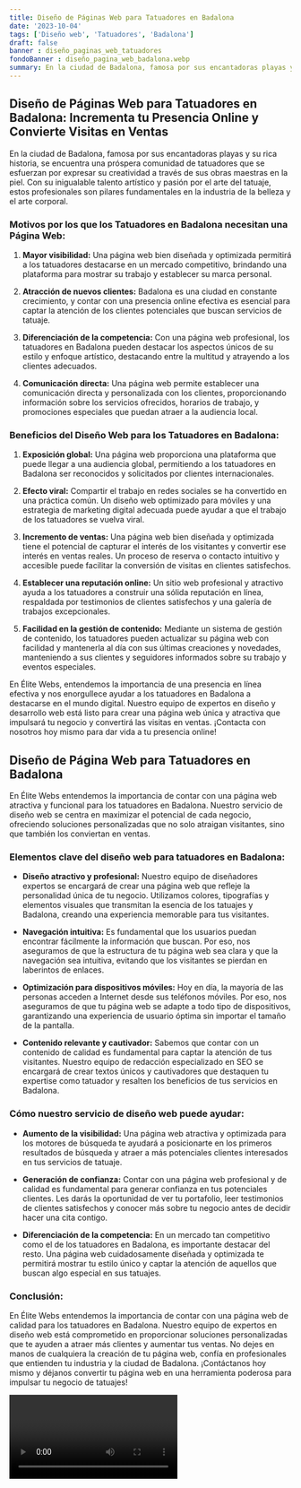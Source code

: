 ```yaml
---
title: Diseño de Páginas Web para Tatuadores en Badalona
date: '2023-10-04'
tags: ['Diseño web', 'Tatuadores', 'Badalona']
draft: false
banner : diseño_paginas_web_tatuadores
fondoBanner : diseño_pagina_web_badalona.webp
summary: En la ciudad de Badalona, famosa por sus encantadoras playas y su rica historia, se encuentra una próspera comunidad de tatuadores que se esfuerzan por expresar su creatividad a través de sus obras maestras en la piel. Con su inigualable talento artístico y pasión por el arte del tatuaje, estos profesionales son pilares fundamentales en la industria de la belleza y el arte corporal.
---
```


## Diseño de Páginas Web para Tatuadores en Badalona: Incrementa tu Presencia Online y Convierte Visitas en Ventas

En la ciudad de Badalona, famosa por sus encantadoras playas y su rica historia, se encuentra una próspera comunidad de tatuadores que se esfuerzan por expresar su creatividad a través de sus obras maestras en la piel. Con su inigualable talento artístico y pasión por el arte del tatuaje, estos profesionales son pilares fundamentales en la industria de la belleza y el arte corporal.

### Motivos por los que los Tatuadores en Badalona necesitan una Página Web:

1. **Mayor visibilidad:** Una página web bien diseñada y optimizada permitirá a los tatuadores destacarse en un mercado competitivo, brindando una plataforma para mostrar su trabajo y establecer su marca personal.

2. **Atracción de nuevos clientes:** Badalona es una ciudad en constante crecimiento, y contar con una presencia online efectiva es esencial para captar la atención de los clientes potenciales que buscan servicios de tatuaje.

3. **Diferenciación de la competencia:** Con una página web profesional, los tatuadores en Badalona pueden destacar los aspectos únicos de su estilo y enfoque artístico, destacando entre la multitud y atrayendo a los clientes adecuados.

4. **Comunicación directa:** Una página web permite establecer una comunicación directa y personalizada con los clientes, proporcionando información sobre los servicios ofrecidos, horarios de trabajo, y promociones especiales que puedan atraer a la audiencia local.

### Beneficios del Diseño Web para los Tatuadores en Badalona:

1. **Exposición global:** Una página web proporciona una plataforma que puede llegar a una audiencia global, permitiendo a los tatuadores en Badalona ser reconocidos y solicitados por clientes internacionales.

2. **Efecto viral:** Compartir el trabajo en redes sociales se ha convertido en una práctica común. Un diseño web optimizado para móviles y una estrategia de marketing digital adecuada puede ayudar a que el trabajo de los tatuadores se vuelva viral.

3. **Incremento de ventas:** Una página web bien diseñada y optimizada tiene el potencial de capturar el interés de los visitantes y convertir ese interés en ventas reales. Un proceso de reserva o contacto intuitivo y accesible puede facilitar la conversión de visitas en clientes satisfechos.

4. **Establecer una reputación online:** Un sitio web profesional y atractivo ayuda a los tatuadores a construir una sólida reputación en línea, respaldada por testimonios de clientes satisfechos y una galería de trabajos excepcionales.

5. **Facilidad en la gestión de contenido:** Mediante un sistema de gestión de contenido, los tatuadores pueden actualizar su página web con facilidad y mantenerla al día con sus últimas creaciones y novedades, manteniendo a sus clientes y seguidores informados sobre su trabajo y eventos especiales.

En Élite Webs, entendemos la importancia de una presencia en línea efectiva y nos enorgullece ayudar a los tatuadores en Badalona a destacarse en el mundo digital. Nuestro equipo de expertos en diseño y desarrollo web está listo para crear una página web única y atractiva que impulsará tu negocio y convertirá las visitas en ventas. ¡Contacta con nosotros hoy mismo para dar vida a tu presencia online!

<GifSeo />

<Cta />

## Diseño de Página Web para Tatuadores en Badalona

En Élite Webs entendemos la importancia de contar con una página web atractiva y funcional para los tatuadores en Badalona. Nuestro servicio de diseño web se centra en maximizar el potencial de cada negocio, ofreciendo soluciones personalizadas que no solo atraigan visitantes, sino que también los conviertan en ventas.

### Elementos clave del diseño web para tatuadores en Badalona:

- **Diseño atractivo y profesional:** Nuestro equipo de diseñadores expertos se encargará de crear una página web que refleje la personalidad única de tu negocio. Utilizamos colores, tipografías y elementos visuales que transmitan la esencia de los tatuajes y Badalona, creando una experiencia memorable para tus visitantes.

- **Navegación intuitiva:** Es fundamental que los usuarios puedan encontrar fácilmente la información que buscan. Por eso, nos aseguramos de que la estructura de tu página web sea clara y que la navegación sea intuitiva, evitando que los visitantes se pierdan en laberintos de enlaces.

- **Optimización para dispositivos móviles:** Hoy en día, la mayoría de las personas acceden a Internet desde sus teléfonos móviles. Por eso, nos aseguramos de que tu página web se adapte a todo tipo de dispositivos, garantizando una experiencia de usuario óptima sin importar el tamaño de la pantalla.

- **Contenido relevante y cautivador:** Sabemos que contar con un contenido de calidad es fundamental para captar la atención de tus visitantes. Nuestro equipo de redacción especializado en SEO se encargará de crear textos únicos y cautivadores que destaquen tu expertise como tatuador y resalten los beneficios de tus servicios en Badalona.

### Cómo nuestro servicio de diseño web puede ayudar:

- **Aumento de la visibilidad:** Una página web atractiva y optimizada para los motores de búsqueda te ayudará a posicionarte en los primeros resultados de búsqueda y atraer a más potenciales clientes interesados en tus servicios de tatuaje.

- **Generación de confianza:** Contar con una página web profesional y de calidad es fundamental para generar confianza en tus potenciales clientes. Les darás la oportunidad de ver tu portafolio, leer testimonios de clientes satisfechos y conocer más sobre tu negocio antes de decidir hacer una cita contigo.

- **Diferenciación de la competencia:** En un mercado tan competitivo como el de los tatuadores en Badalona, es importante destacar del resto. Una página web cuidadosamente diseñada y optimizada te permitirá mostrar tu estilo único y captar la atención de aquellos que buscan algo especial en sus tatuajes.

### Conclusión:

En Élite Webs entendemos la importancia de contar con una página web de calidad para los tatuadores en Badalona. Nuestro equipo de expertos en diseño web está comprometido en proporcionar soluciones personalizadas que te ayuden a atraer más clientes y aumentar tus ventas. No dejes en manos de cualquiera la creación de tu página web, confía en profesionales que entienden tu industria y la ciudad de Badalona. ¡Contáctanos hoy mismo y déjanos convertir tu página web en una herramienta poderosa para impulsar tu negocio de tatuajes!

<Video />

<CtaBot job='Tatuadores' city='Badalona'/>

<Gmaps query='Badalona+españa+maps' />